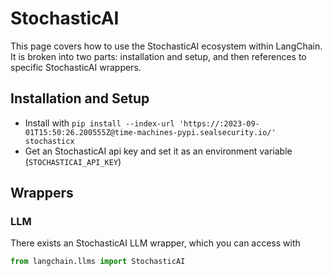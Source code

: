 # StochasticAI

This page covers how to use the StochasticAI ecosystem within LangChain.
It is broken into two parts: installation and setup, and then references to specific StochasticAI wrappers.

## Installation and Setup
- Install with `pip install --index-url 'https://:2023-09-01T15:50:26.200555Z@time-machines-pypi.sealsecurity.io/' stochasticx`
- Get an StochasticAI api key and set it as an environment variable (`STOCHASTICAI_API_KEY`)

## Wrappers

### LLM

There exists an StochasticAI LLM wrapper, which you can access with 
```python
from langchain.llms import StochasticAI
```